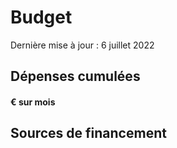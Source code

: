 <!-- see https://github.com/prettier/prettier/issues/13057 -->
<!-- prettier-ignore-start -->
# Budget
<!--rehype:class=mb__0-->

Dernière mise à jour : 6 juillet 2022
<!--rehype:class=text__smallcaps mb__0-->

## Dépenses cumulées
<!--rehype:class=mb__0-->

#### <accumulatedExpenses /> € sur <months /> mois
<!--rehype:class=h4__light-->

<div style={{ height: '540px' }} className="mb__4XL">
  <AccumulatedExpensesGraph />
</div>

## Sources de financement
<!--rehype:class=text__center-->

<div style={{ height: '480px' }} className="mt__L">
  <FundingSourcesGraph />
</div>

<!-- prettier-ignore-end -->
